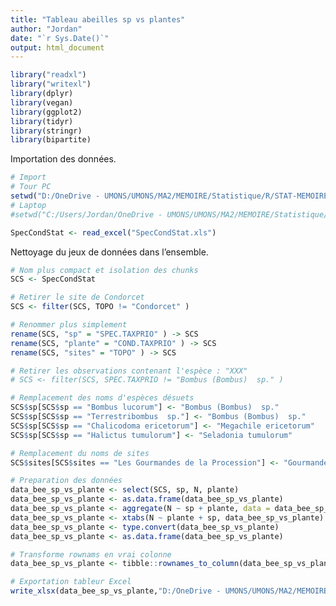 ```yaml
---
title: "Tableau abeilles sp vs plantes"
author: "Jordan"
date: "`r Sys.Date()`"
output: html_document
---
```


```r
library("readxl") 
library("writexl")
library(dplyr)
library(vegan)
library(ggplot2)
library(tidyr)
library(stringr)
library(bipartite)
```

Importation des données.
```r
# Import
# Tour PC
setwd("D:/OneDrive - UMONS/UMONS/MA2/MEMOIRE/Statistique/R/STAT-MEMOIRE/RAW2")
# Laptop
#setwd("C:/Users/Jordan/OneDrive - UMONS/UMONS/MA2/MEMOIRE/Statistique/R/STAT-MEMOIRE/RAW2")

SpecCondStat <- read_excel("SpecCondStat.xls")

```

Nettoyage du jeux de données dans l'ensemble.
```r
# Nom plus compact et isolation des chunks
SCS <- SpecCondStat

# Retirer le site de Condorcet
SCS <- filter(SCS, TOPO != "Condorcet" )

# Renommer plus simplement
rename(SCS, "sp" = "SPEC.TAXPRIO" ) -> SCS
rename(SCS, "plante" = "COND.TAXPRIO" ) -> SCS
rename(SCS, "sites" = "TOPO" ) -> SCS

# Retirer les observations contenant l'espèce : "XXX"
# SCS <- filter(SCS, SPEC.TAXPRIO != "Bombus (Bombus)  sp." )

# Remplacement des noms d'espèces désuets
SCS$sp[SCS$sp == "Bombus lucorum"] <- "Bombus (Bombus)  sp."
SCS$sp[SCS$sp == "Terrestribombus  sp."] <- "Bombus (Bombus)  sp."
SCS$sp[SCS$sp == "Chalicodoma ericetorum"] <- "Megachile ericetorum"
SCS$sp[SCS$sp == "Halictus tumulorum"] <- "Seladonia tumulorum"

# Remplacement du noms de sites
SCS$sites[SCS$sites == "Les Gourmandes de la Procession"] <- "Gourmandes de la Procession"
```

```r
# Preparation des données 
data_bee_sp_vs_plante <- select(SCS, sp, N, plante)
data_bee_sp_vs_plante <- as.data.frame(data_bee_sp_vs_plante)
data_bee_sp_vs_plante <- aggregate(N ~ sp + plante, data = data_bee_sp_vs_plante, sum)
data_bee_sp_vs_plante <- xtabs(N ~ plante + sp, data_bee_sp_vs_plante)
data_bee_sp_vs_plante <- type.convert(data_bee_sp_vs_plante)
data_bee_sp_vs_plante <- as.data.frame(data_bee_sp_vs_plante)

# Transforme rownams en vrai colonne
data_bee_sp_vs_plante <- tibble::rownames_to_column(data_bee_sp_vs_plante, "Fleurs")
```

```r
# Exportation tableur Excel
write_xlsx(data_bee_sp_vs_plante,"D:/OneDrive - UMONS/UMONS/MA2/MEMOIRE/Statistique/R/STAT-MEMOIRE/RAW2/tableau_abeille_sp_vs_plante.xlsx")
```


